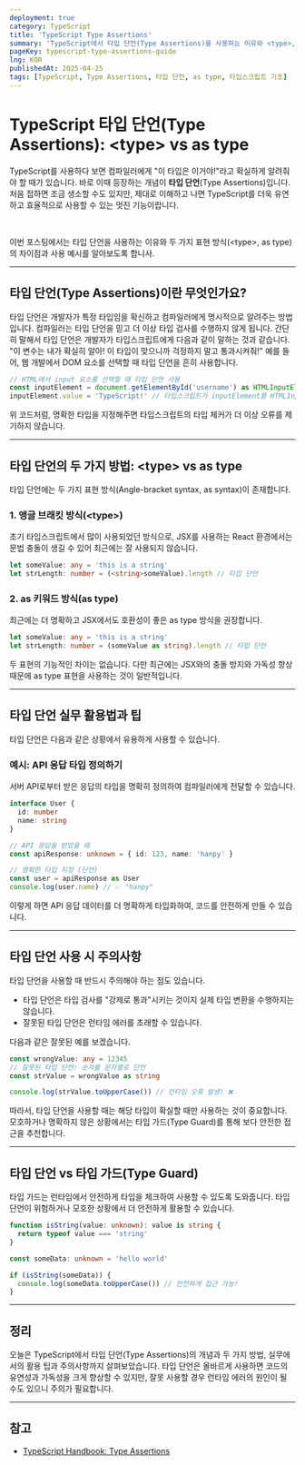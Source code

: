 ```yaml
---
deployment: true
category: TypeScript
title: 'TypeScript Type Assertions'
summary: 'TypeScript에서 타입 단언(Type Assertions)을 사용하는 이유와 <type>, as type의 차이점을 알아봅시다.'
pageKey: typescript-type-assertions-guide
lng: KOR
publishedAt: 2025-04-25
tags: [TypeScript, Type Assertions, 타입 단언, as type, 타입스크립트 기초]
---
```


# TypeScript 타입 단언(Type Assertions): <codeline>\<type></codeline> vs <codeline>as type</codeline>

TypeScript를 사용하다 보면 컴파일러에게 "이 타입은 이거야!"라고 확실하게 알려줘야 할 때가 있습니다. 바로 이때 등장하는 개념이 **타입 단언**(Type Assertions)입니다. 처음 접하면 조금 생소할 수도 있지만, 제대로 이해하고 나면 TypeScript를 더욱 유연하고 효율적으로 사용할 수 있는 멋진 기능이랍니다.

<br />

이번 포스팅에서는 타입 단언을 사용하는 이유와 두 가지 표현 방식(<codeline>\<type></codeline>, <codeline>as type</codeline>)의 차이점과 사용 예시를 알아보도록 합니사.

---

## 타입 단언(Type Assertions)이란 무엇인가요?

타입 단언은 개발자가 특정 타입임을 확신하고 컴파일러에게 명시적으로 알려주는 방법입니다. 컴파일러는 타입 단언을 믿고 더 이상 타입 검사를 수행하지 않게 됩니다. 간단히 말해서 타입 단언은 개발자가 타입스크립트에게 다음과 같이 말하는 것과 같습니다. <codeline>"이 변수는 내가 확실히 알아! 이 타입이 맞으니까 걱정하지 말고 통과시켜줘!"</codeline> 예를 들어, 웹 개발에서 DOM 요소를 선택할 때 타입 단언을 흔히 사용합니다.

```typescript title="Type Assertions" showLineNumbers
// HTML에서 input 요소를 선택할 때 타입 단언 사용
const inputElement = document.getElementById('username') as HTMLInputElement
inputElement.value = 'TypeScript!' // 타입스크립트가 inputElement를 HTMLInputElement로 이해
```

위 코드처럼, 명확한 타입을 지정해주면 타입스크립트의 타입 체커가 더 이상 오류를 제기하지 않습니다.

---

## 타입 단언의 두 가지 방법: <codeline>\<type></codeline> vs <codeline>as type</codeline>

타입 단언에는 두 가지 표현 방식(Angle-bracket syntax, as syntax)이 존재합니다.

### 1. 앵글 브래킷 방식(<codeline>\<type></codeline>)

초기 타입스크립트에서 많이 사용되었던 방식으로, JSX를 사용하는 React 환경에서는 문법 충돌이 생길 수 있어 최근에는 잘 사용되지 않습니다.

```typescript title="Type Assertions" showLineNumbers
let someValue: any = 'this is a string'
let strLength: number = (<string>someValue).length // 타입 단언
```

### 2. as 키워드 방식(<codeline>as type</codeline>)

최근에는 더 명확하고 JSX에서도 호환성이 좋은 <codeline>as type</codeline> 방식을 권장합니다.

```typescript title="Type Assertions" showLineNumbers
let someValue: any = 'this is a string'
let strLength: number = (someValue as string).length // 타입 단언
```

두 표현의 기능적인 차이는 없습니다. 다만 최근에는 JSX와의 충돌 방지와 가독성 향상 때문에 <codeline>as type</codeline> 표현을 사용하는 것이 일반적입니다.

---

## 타입 단언 실무 활용법과 팁

타입 단언은 다음과 같은 상황에서 유용하게 사용할 수 있습니다.

### 예시: API 응답 타입 정의하기

서버 API로부터 받은 응답의 타입을 명확히 정의하여 컴파일러에게 전달할 수 있습니다.

```typescript title="Type Assertions" showLineNumbers
interface User {
  id: number
  name: string
}

// API 응답을 받았을 때
const apiResponse: unknown = { id: 123, name: 'hanpy' }

// 명확한 타입 지정 (단언)
const user = apiResponse as User
console.log(user.name) // ✅ "hanpy"
```

이렇게 하면 API 응답 데이터를 더 명확하게 타입화하여, 코드를 안전하게 만들 수 있습니다.

---

## 타입 단언 사용 시 주의사항

타입 단언을 사용할 때 반드시 주의해야 하는 점도 있습니다.

- 타입 단언은 타입 검사를 "강제로 통과"시키는 것이지 실제 타입 변환을 수행하지는 않습니다.
- 잘못된 타입 단언은 런타임 에러를 초래할 수 있습니다.

다음과 같은 잘못된 예를 보겠습니다.

```typescript title="Type Assertions" showLineNumbers
const wrongValue: any = 12345
// 잘못된 타입 단언: 숫자를 문자열로 단언
const strValue = wrongValue as string

console.log(strValue.toUpperCase()) // 런타임 오류 발생! ❌
```

따라서, 타입 단언을 사용할 때는 해당 타입이 확실할 때만 사용하는 것이 중요합니다. 모호하거나 명확하지 않은 상황에서는 타입 가드(Type Guard)를 통해 보다 안전한 접근을 추천합니다.

---

## 타입 단언 vs 타입 가드(Type Guard)

타입 가드는 런타임에서 안전하게 타입을 체크하여 사용할 수 있도록 도와줍니다. 타입 단언이 위험하거나 모호한 상황에서 더 안전하게 활용할 수 있습니다.

```typescript
function isString(value: unknown): value is string {
  return typeof value === 'string'
}

const someData: unknown = 'hello world'

if (isString(someData)) {
  console.log(someData.toUpperCase()) // 안전하게 접근 가능!
}
```

---

## 정리

오늘은 TypeScript에서 타입 단언(Type Assertions)의 개념과 두 가지 방법, 실무에서의 활용 팁과 주의사항까지 살펴보았습니다. 타입 단언은 올바르게 사용하면 코드의 유연성과 가독성을 크게 향상할 수 있지만, 잘못 사용할 경우 런타임 에러의 원인이 될 수도 있으니 주의가 필요합니다.

---

## 참고

- [TypeScript Handbook: Type Assertions](https://www.typescriptlang.org/docs/handbook/2/everyday-types.html#type-assertions)
